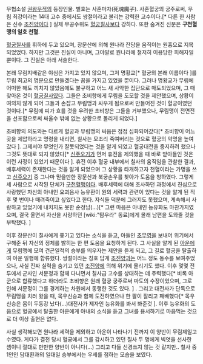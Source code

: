 무협소설 [[권왕무적]]의 등장인물. 별호는 사혼마자(死魂魔子). 사혼혈궁의 궁주로써, 무림 최강이라는 14대 고수 중에서도 쌍절이라고 불리는 강력한 고수이다.[* 다른 한 사람은 신수 [[조진양]]이다 ] 실제 무공수위도 [[혈궁칠사]]보다 강하다. 또한 숨겨진 신분은 '''구천혈맹의 일호 천혈'''.

[[혈궁칠사]]를 휘하에 두고 있으며, 장문산에 의해 원나라 잔당을 움직이는 원흉으로 지목되었었다. 하지만 그것은 진실이 아니며, 그야말로 원나라에 철저히 이용당한 피해자일 뿐이다. 그 진실은 아래 서술한다.

본래 무림지배같은 야심은 가지고 있지 않으며, 그저 명황교[* 혈궁의 본래 이름이다 ]를 무림 최고의 명문으로 만들겠다는 꿈을 가지고 있었을 뿐이다. 그러나 명황교가 무림에 어떠한 해도 끼치지 않았음에도 불구하고 어느 새 사악한 집단으로 매도되었으며, 그 때 찾아온 것이 [[혈궁칠사]]였다. 그들은 초비향에게 무림을 도모할 것을 제안했으며, 상황이 여의치 않게 되어 그들과 손잡고 무림맹과 싸우게 됨으로써 만들어진 것이 혈궁이였던 것이다.[* 무림에 피가 흐를 것을 우려한 초비향은 그들을 거부했으나, 무림맹이 전면전을 선포함으로써 싸울수 밖에 없는 상황으로 몰리게 되었다.]

초비향의 의도와는 다르게 혈궁과 무림맹의 싸움은 점점 심화되어갔다[* 초비향이 어느 곳을 제압하라고 명령을 내리면, 칠사는 모조리 죽여버리는 것으로 혈궁의 악명을 높여갔다 ]. 그제서야 무엇인가 잘못되었다는 것을 알게 되었고 혈궁대전을 중지하려 했으나 그것도 뜻대로 되지 않았다[* [[신주오기]]가 먼저 휴전을 제의했을 때 바로 받아들인 것은 이런 사정이 있었기 때문이다 ]. 휴전 이후 혈궁 내부에서 칠사의 움직임을 관찰한 결과, 배후세력이 존재한다는 것을 알게 되었으며 그 상황을 타개하고자 천혈이라는 가명을 쓰고 [[신주오기]] 중 그나마 믿을만한 장문산과 북궁손우를 찾아가 도움을 청하였다. 그렇게 세 사람으로 시작된 단체가 [[구천혈맹]]이다. 배후세력에 대해 조사하던 과정에서 진심으로 사랑했던 자신의 아내인 요괴음사 능유환이 원의 세력과 관련이 있다는 것을 알게 된 직후 몇 번이나 때려죽이고 싶었다고 한다. 자식들 덕분에 그러지도 못했으며, 계속해서 사랑하고 있었기에 내치지도 못한 순정남(...)[* 그런 마음은 아내인 능유화도 마찬가지였으며, 결국 울면서 자신을 사랑하던 [wiki:"탐우라" 동료]에게 몰래 남편을 도와줄 것을 부탁했다. ]

이후 장문산이 칠사에게 쫒기고 있다는 소식을 듣고, 아들인 [[초무영]]을 보내어 위기에서 구해준 뒤 자신의 정체를 밝히는 한 편 도움을 요청하게 된다. 그 사실을 알게 된 [[아운]]에게 무림맹에 모여 건곤일척의 승부를 띄우자는 제안을 듣게 되고, 그 길로 혈궁을 탈출하여 아운 일행에 합류했다. 쌍절이라는 칭호 답게 [[조진양]]과는 어느 정도 동수를 보여주었으나, 사실 진짜 실력을 숨기고 있던 [[조진양]]에 의해 위기에 몰리기도 했다. 이후 몇몇 전투에서 군사인 서문정과 함께 다니면서 칠사급 고수를 상대하는 데 주력했다[* 비록 아군으로 합류했다고 하더라도 초비향은 원래 혈궁 궁주로써 마도의 수장이었으며, 그로 인해 서문정이 그를 경계하는 차원에서 동행한 것도 있다. ] . 그리고 대전사가 단독으로 무림맹을 치러 왔을 때, 목우신승과 함께 도전하였으나 한 팔이 잘리고 패배했다[* 목우신승은 몸이 두동강 났다(...)대전사가 제자인 능유화를 봐서 봐준것 ]. 이후 능유화의 도움으로 혈궁에서 탈출한 아운에게 아내의 소식을 듣고 그녀를 용서하기로 마음먹는 것으로 더 이상 출현은 없다.

사실 생각해보면 원나라 세력을 제외하고 아운이 나타나기 전까지 이 양반이 무림제일고수였다. 게다가 결전 당시 혈궁에서 그를 감시하고 있던 칠사 두 명에게 빅엿을 선사한 셈이니 절대로 만만한 양반이 아니다(...) 그리고 다들 신경쓰지 않는 것 같지만.. 칠사 중 1인인 담대환과의 일대일 승부에서는 우세를 점하는 모습을 보였다.
